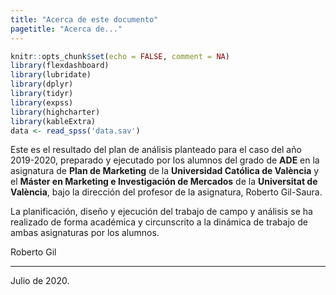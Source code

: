 ```yaml
---
title: "Acerca de este documento"
pagetitle: "Acerca de..."
---
```


```r
knitr::opts_chunk$set(echo = FALSE, comment = NA)
library(flexdashboard)
library(lubridate)
library(dplyr)
library(tidyr)
library(expss)
library(highcharter)
library(kableExtra)
data <- read_spss('data.sav')
```
Este es el resultado del plan de análisis planteado para el caso del año 2019-2020, preparado y ejecutado por los alumnos del grado de **ADE** en la asignatura de **Plan de Marketing** de la **Universidad Católica de València** y el **Máster en Marketing e Investigación de Mercados** de la **Universitat de València**, bajo la dirección del profesor de la asignatura, Roberto Gil-Saura.

La planificación, diseño y ejecución del trabajo de campo y análisis se ha realizado de forma académica y circunscrito a la dinámica de trabajo de ambas asignaturas por los alumnos.

Roberto Gil
<hr>
Julio de 2020.

